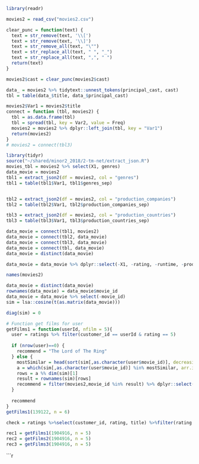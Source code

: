 ```r
library(readr)
```


```r
movies2 = read_csv("movies2.csv")
```
```r
clear_punc = function(text) {
  text = str_remove(text, '\\[')
  text = str_remove(text, '\\]')
  text = str_remove_all(text, "\"")
  text = str_replace_all(text, " ", "_")
  text = str_replace_all(text, ",", " ")
  return(text)
}
```

```r
movies2$cast = clear_punc(movies2$cast)
```

```r
data_ = movies2 %>% tidytext::unnest_tokens(principal_cast, cast)
tbl = table(data_$title, data_$principal_cast)

```

```r
movies2$Var1 = movies2$title
connect = function (tbl, movies2) {
  tbl = as.data.frame(tbl)
  tbl = spread(tbl, key = Var2, value = Freq)
  movies2 = movies2 %>% dplyr::left_join(tbl, key = "Var1")
  return(movies2)
}
# movies2 = connect(tbl3)
```


```r
library(tidyr)
source("~/shared/minor2_2018/2-tm-net/extract_json.R") 
movies_tbl = movies2 %>% select(X1, genres)
data_movie = movies2
tbl1 = extract_json2(df = movies2, col = "genres")
tbl1 = table(tbl1$Var1, tbl1$genres_sep)


tbl2 = extract_json2(df = movies2, col = "production_companies")
tbl2 = table(tbl2$Var1, tbl2$production_companies_sep)

tbl3 = extract_json2(df = movies2, col = "production_countries")
tbl3 = table(tbl3$Var1, tbl3$production_countries_sep)

data_movie = connect(tbl1, movies2)
data_movie = connect(tbl2, data_movie)
data_movie = connect(tbl3, data_movie)
data_movie = connect(tbl, data_movie)
data_movie = distinct(data_movie)
```

```r
data_movie = data_movie %>% dplyr::select(-X1, -rating, -runtime, -production_countries, -Var1, -title, -genres, -movie_year, -keywords, -popularity, -production_companies, -cast, -director)
```
```r
names(movies2)
```
```r
data_movie = distinct(data_movie)
rownames(data_movie) = data_movie$movie_id
data_movie = data_movie %>% select(-movie_id)
sim = lsa::cosine(t(as.matrix(data_movie)))

```

```r
diag(sim) = 0
```

```r
# Function get films for user
getFilms1 = function(userId, nfilm = 5){
  user = ratings %>% filter(customer_id == userId & rating == 5)
  
  if (nrow(user)==0) {
    recommend = "The Lord of The Ring"
  } else {
    mostSimilar = head(sort(sim[,as.character(user$movie_id)], decreasing = T), n = nfilm)
    a = which(sim[,as.character(user$movie_id)] %in% mostSimilar, arr.ind = TRUE)
    rows = a %% dim(sim)[1]
    result = rownames(sim)[rows]
    recommend = filter(movies2,movie_id %in% result) %>% dplyr::select(title)
  }
  
  recommend
}
getFilms1(139122, n = 6)
```

```r
check = ratings %>%select(customer_id, rating, title) %>%filter(rating >= 4) %>%   filter(customer_id == 139122) %>% arrange(-rating)
```

```r
rec1 = getFilms1(1904916, n = 5)
rec2 = getFilms2(1904916, n = 5)
rec3 = getFilms3(1904916, n = 5)

```
```r

